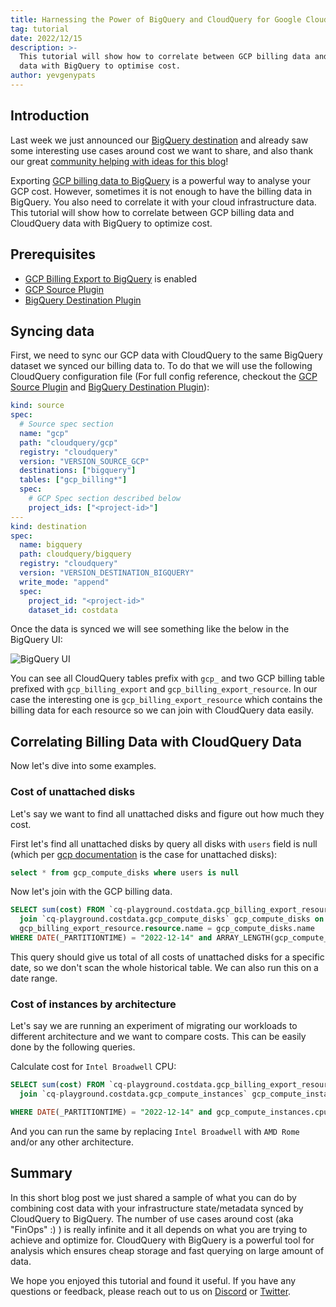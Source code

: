```yaml
---
title: Harnessing the Power of BigQuery and CloudQuery for Google Cloud Cost Optimization
tag: tutorial
date: 2022/12/15
description: >-
  This tutorial will show how to correlate between GCP billing data and CloudQuery
  data with BigQuery to optimise cost.
author: yevgenypats
---
```



<BlogHeader/>

## Introduction

Last week we just announced our [BigQuery destination](/blog/announcing-cloudquery-bigquery-destination) and already saw some interesting use cases around cost we want to share, and also thank our great [community helping with ideas for this blog](https://discord.com/channels/872925471417962546/974029056070795284/1052337892439097474)!

Exporting [GCP billing data to BigQuery](https://cloud.google.com/billing/docs/how-to/export-data-bigquery) is a powerful way to analyse your GCP cost. However, sometimes it is not enough to have the billing data in BigQuery. You also need to correlate it with your cloud infrastructure data. This tutorial will show how to correlate between GCP billing data and CloudQuery data with BigQuery to optimize cost.

## Prerequisites

- [GCP Billing Export to BigQuery](https://cloud.google.com/billing/docs/how-to/export-data-bigquery) is enabled
- [GCP Source Plugin](https://hub.cloudquery.io/plugins/source/cloudquery/gcp)
- [BigQuery Destination Plugin](https://hub.cloudquery.io/plugins/destination/cloudquery/bigquery)

## Syncing data

First, we need to sync our GCP data with CloudQuery to the same BigQuery dataset we synced our billing data to. To do that we will use the following CloudQuery configuration file (For full config reference, checkout the [GCP Source Plugin](https://hub.cloudquery.io/plugins/source/cloudquery/gcp) and [BigQuery Destination Plugin](https://hub.cloudquery.io/plugins/destination/cloudquery/bigquery)):

```yaml copy
kind: source
spec:
  # Source spec section
  name: "gcp"
  path: "cloudquery/gcp"
  registry: "cloudquery"
  version: "VERSION_SOURCE_GCP"
  destinations: ["bigquery"]
  tables: ["gcp_billing*"]
  spec:
    # GCP Spec section described below
    project_ids: ["<project-id>"]
---
kind: destination
spec:
  name: bigquery
  path: cloudquery/bigquery
  registry: "cloudquery"
  version: "VERSION_DESTINATION_BIGQUERY"
  write_mode: "append"
  spec:
    project_id: "<project-id>"
    dataset_id: costdata
```

Once the data is synced we will see something like the below in the BigQuery UI:

![BigQuery UI](/images/blog/analysing-gcp-cost-with-bigquery-and-cq/bigquery_billing.png)

You can see all CloudQuery tables prefix with `gcp_` and two GCP billing table prefixed with `gcp_billing_export` and `gcp_billing_export_resource`. In our case the interesting one is `gcp_billing_export_resource` which contains the billing data for each resource so we can join with CloudQuery data easily.


## Correlating Billing Data with CloudQuery Data

Now let's dive into some examples.

### Cost of unattached disks

Let's say we want to find all unattached disks and figure out how much they cost.

First let's find all unattached disks by query all disks with `users` field is null (which per [gcp documentation](https://cloud.google.com/compute/docs/reference/rest/v1/disks/get) is the case for unattached disks):


```sql copy
select * from gcp_compute_disks where users is null
```

Now let's join with the GCP billing data.

```sql copy
SELECT sum(cost) FROM `cq-playground.costdata.gcp_billing_export_resource_v1_0183D4_4E0A4D_60E401` gcp_billing_export_resource 
  join `cq-playground.costdata.gcp_compute_disks` gcp_compute_disks on 
  gcp_billing_export_resource.resource.name = gcp_compute_disks.name 
WHERE DATE(_PARTITIONTIME) = "2022-12-14" and ARRAY_LENGTH(gcp_compute_disks.users) = 0
```

This query should give us total of all costs of unattached disks for a specific date, so we don't scan the whole historical table. We can also run this on a date range. 

### Cost of instances by architecture

Let's say we are running an experiment of migrating our workloads to different architecture and we want to compare costs. This can be easily done by the following queries.


Calculate cost for `Intel Broadwell` CPU:

```sql copy
SELECT sum(cost) FROM `cq-playground.costdata.gcp_billing_export_resource_v1_0183D4_4E0A4D_60E401` gcp_billing_export_resource 
  join `cq-playground.costdata.gcp_compute_instances` gcp_compute_instances on gcp_billing_export_resource.resource.name = gcp_compute_instances.name 

WHERE DATE(_PARTITIONTIME) = "2022-12-14" and gcp_compute_instances.cpu_platform = "Intel Broadwell"
```

And you can run the same by replacing `Intel Broadwell` with `AMD Rome` and/or any other architecture.

## Summary

In this short blog post we just shared a sample of what you can do by combining cost data with your infrastructure state/metadata synced by CloudQuery to BigQuery. The number of use cases around cost (aka "FinOps" :) ) is really infinite and it all depends on what you are trying to achieve and optimize for. CloudQuery with BigQuery is a powerful tool for analysis which ensures cheap storage and fast querying on large amount of data.

We hope you enjoyed this tutorial and found it useful. If you have any questions or feedback, please reach out to us on [Discord](https://www.cloudquery.io/discord) or [Twitter](https://twitter.com/cloudqueryio).



